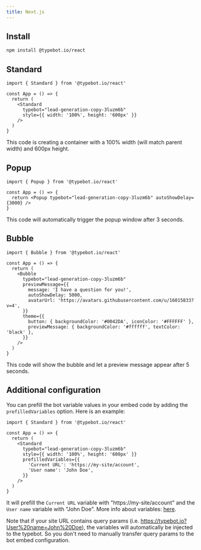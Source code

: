 ```yaml
---
title: Next.js
---
```


## Install

```bash
npm install @typebot.io/react
```

## Standard

```tsx
import { Standard } from '@typebot.io/react'

const App = () => {
  return (
    <Standard
      typebot="lead-generation-copy-3luzm6b"
      style={{ width: '100%', height: '600px' }}
    />
  )
}
```

This code is creating a container with a 100% width (will match parent width) and 600px height.

## Popup

```tsx
import { Popup } from '@typebot.io/react'

const App = () => {
  return <Popup typebot="lead-generation-copy-3luzm6b" autoShowDelay={3000} />
}
```

This code will automatically trigger the popup window after 3 seconds.

## Bubble

```tsx
import { Bubble } from '@typebot.io/react'

const App = () => {
  return (
    <Bubble
      typebot="lead-generation-copy-3luzm6b"
      previewMessage={{
        message: 'I have a question for you!',
        autoShowDelay: 5000,
        avatarUrl: 'https://avatars.githubusercontent.com/u/16015833?v=4',
      }}
      theme={{
        button: { backgroundColor: '#0042DA', iconColor: '#FFFFFF' },
        previewMessage: { backgroundColor: '#ffffff', textColor: 'black' },
      }}
    />
  )
}
```

This code will show the bubble and let a preview message appear after 5 seconds.

## Additional configuration

You can prefill the bot variable values in your embed code by adding the `prefilledVariables` option. Here is an example:

```tsx
import { Standard } from '@typebot.io/react'

const App = () => {
  return (
    <Standard
      typebot="lead-generation-copy-3luzm6b"
      style={{ width: '100%', height: '600px' }}
      prefilledVariables={{
        'Current URL': 'https://my-site/account',
        'User name': 'John Doe',
      }}
    />
  )
}
```

It will prefill the `Current URL` variable with "https://my-site/account" and the `User name` variable with "John Doe". More info about variables: [here](/editor/variables).

Note that if your site URL contains query params (i.e. https://typebot.io?User%20name=John%20Doe), the variables will automatically be injected to the typebot. So you don't need to manually transfer query params to the bot embed configuration.
